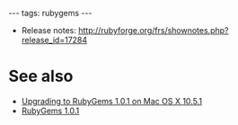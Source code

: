 ---
tags: rubygems
---
* Release notes: http://rubyforge.org/frs/shownotes.php?release_id=17284

= See also =

* [[Upgrading to RubyGems 1.0.1 on Mac OS X 10.5.1]]
* [[RubyGems 1.0.1]]
